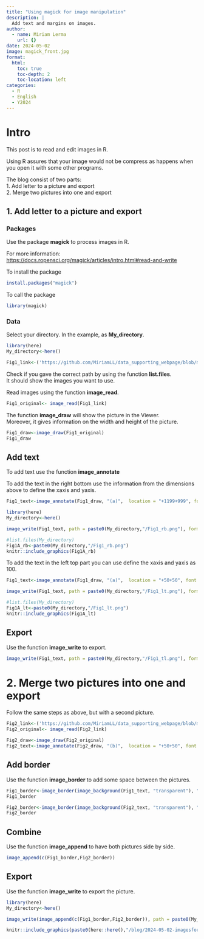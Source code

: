 ```yaml
---
title: "Using magick for image manipulation"
description: |
  Add text and margins on images.
author:
  - name: Miriam Lerma
    url: {}
date: 2024-05-02
image: magick_front.jpg
format:
  html:
    toc: true
    toc-depth: 2
    toc-location: left
categories:
  - R
  - English
  - Y2024
---
```


# Intro

This post is to read and edit images in R.

Using R assures that your image would not be compress as happens when you open it with some other programs.

The blog consist of two parts:\
1. Add letter to a picture and export\
2. Merge two pictures into one and export

## 1. Add letter to a picture and export

### Packages

Use the package **magick** to process images in R.

For more information: <https://docs.ropensci.org/magick/articles/intro.html#read-and-write>

To install the package

```r
install.packages("magick")
```

To call the package

```r
library(magick)
```

### Data

Select your directory. In the example, as **My_directory**.

```r
library(here)
My_directory<-here()
```

```r
Fig1_link<-('https://github.com/MiriamLL/data_supporting_webpage/blob/main/Blog/2024/MABO.JPG?raw=true')
```

Check if you gave the correct path by using the function **list.files**.\
It should show the images you want to use.

Read images using the function **image_read**.

```r
Fig1_original<- image_read(Fig1_link)
```

The function **image_draw** will show the picture in the Viewer.\
Moreover, it gives information on the width and height of the picture.

```r
Fig1_draw<-image_draw(Fig1_original)
Fig1_draw
```

## Add text

To add text use the function **image_annotate**

To add the text in the right bottom use the information from the dimensions above to define the xaxis and yaxis.

```r
Fig1_text<-image_annotate(Fig1_draw, "(a)",  location = "+1199+999", font = 'Arial', size = 100, color='white')
```

```r
library(here)
My_directory<-here()
```

```r
image_write(Fig1_text, path = paste0(My_directory,"/Fig1_rb.png"), format = "png")
```

```r
#list.files(My_directory)
Fig1A_rb<-paste0(My_directory,"/Fig1_rb.png")
knitr::include_graphics(Fig1A_rb)
```

To add the text in the left top part you can use define the xaxis and yaxis as 100.

```r
Fig1_text<-image_annotate(Fig1_draw, "(a)",  location = "+50+50", font = 'Arial', size = 100, color='white')
```

```r
image_write(Fig1_text, path = paste0(My_directory,"/Fig1_lt.png"), format = "png")
```

```r
#list.files(My_directory)
Fig1A_lt<-paste0(My_directory,"/Fig1_lt.png")
knitr::include_graphics(Fig1A_lt)
```

## Export

Use the function **image_write** to export.

```r
image_write(Fig1_text, path = paste0(My_directory,"/Fig1_tl.png"), format = "png")
```

# 2. Merge two pictures into one and export

Follow the same steps as above, but with a second picture.

```r
Fig2_link<-('https://github.com/MiriamLL/data_supporting_webpage/blob/main/Blog/2024/RFBO.JPG?raw=true')
Fig2_original<- image_read(Fig2_link)
```

```r
Fig2_draw<-image_draw(Fig2_original)
Fig2_text<-image_annotate(Fig2_draw, "(b)",  location = "+50+50", font = 'Arial', size = 100, color='white')
```

## Add border

Use the function **image_border** to add some space between the pictures.

```r
Fig1_border<-image_border(image_background(Fig1_text, "transparent"), "white", "40x10")
Fig1_border
```

```r
Fig2_border<-image_border(image_background(Fig2_text, "transparent"), "white", "40x10")
Fig2_border
```

## Combine

Use the function **image_append** to have both pictures side by side.

```r
image_append(c(Fig1_border,Fig2_border))
```

## Export

Use the function **image_write** to export the picture.

```r
library(here)
My_directory<-here()
```

```r
image_write(image_append(c(Fig1_border,Fig2_border)), path = paste0(My_directory,"/Fig1_append.png"), format = "png")
```

```r
knitr::include_graphics(paste0(here::here(),"/blog/2024-05-02-imagesforpublication/magick_export.png"))
```
